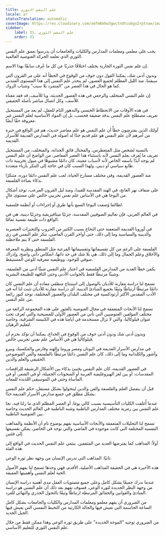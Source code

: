 ```yaml
---
title: علم النفس الثوري
locale: ar
statusTranslation: automatic
coverImage: https://res.cloudinary.com/xmfm6mhw3gwctndtcubgx2rptnae/image/upload/v1740337243/small_cover_educacion_fundamental_a051170f1c.webp
sidebar:
    label: 31. علم النفس الثوري
    order: 31
---
```

يجب على معلمي ومعلمات المدارس والكليات والجامعات أن يدرسوا بعمق علم النفس الثوري الذي تعلمه الحركة الغنوصية العالمية.

إن علم نفس الثورة الجارية يختلف اختلافًا جذريًا عن كل ما عُرف سابقًا بهذا الاسم.

وبدون أدنى شك، يمكننا القول دون خوف من الوقوع في الخطأ أنه على مر القرون التي سبقتنا، منذ الليل المظلم لجميع العصور، لم ينحدر علم النفس إلى هذا المستوى المتدني كما هو الحال في هذا العصر من "المتمرد بلا سبب" وشباب الروك.

إن علم النفس المتخلف والرجعي في هذه العصور الحديثة، ويا للأسف، قد فقد معناه للأسف، وكل اتصال مباشر بأصله الحقيقي.

في هذه الأوقات من الانحطاط الجنسي والتدهور التام للعقل، لم يعد من المستحيل تعريف مصطلح علم النفس بدقة ضعيفة فحسب، بل إن المواد الأساسية لعلم النفس غير معروفة حقًا أيضًا.

أولئك الذين يفترضون خطأً أن علم النفس هو علم معاصر حديث، هم في الواقع في حيرة من أمرهم لأن علم النفس هو علم قديم جدًا له أصوله في المدارس القديمة للأسرار القديمة.

بالنسبة لشخص مثل المتغطرس، والمحتال فائق الحداثة، والمتخلف، من المستحيل تعريف ما يُعرف بعلم النفس لأنه باستثناء هذا العصر المعاصر، من الواضح أن علم النفس لم يوجد أبدًا باسمه الخاص لأنه لأسباب معينة، كان دائمًا مشبوهًا في ميول تخريبية ذات طابع سياسي أو ديني، ولهذا السبب كان في حاجة إلى التنكر بأزياء متعددة.

منذ العصور القديمة، وفي مختلف مسارح الحياة، لعب علم النفس دائمًا دوره، متنكرًا بذكاء بعباءة الفلسفة.

على ضفاف نهر الغانج، في الهند المقدسة للفيدا، ومنذ ليل القرون المرعب، توجد أشكال من اليوجا هي في الأساس علم نفس تجريبي خالص على مستوى عالٍ.

لطالما وُصفت اليوجا السبع بأنها طرق أو إجراءات أو أنظمة فلسفية.

في العالم العربي، فإن تعاليم الصوفيين المقدسة، جزئيًا ميتافيزيقية وجزئيًا دينية، هي في الواقع ذات طبيعة نفسية تمامًا.

في أوروبا القديمة المتعفنة حتى النخاع بسبب الكثير من الحروب والتحيزات العنصرية والدينية والسياسية وما إلى ذلك، حتى أواخر القرن الماضي، تنكر علم النفس في زي الفلسفة حتى لا يتم ملاحظته.

الفلسفة على الرغم من كل تقسيماتها وتقسيماتها الفرعية مثل المنطق ونظرية المعرفة والأخلاق وعلم الجمال وما إلى ذلك، هي بلا شك في حد ذاتها، انعكاس ذاتي واضح، وإدراك صوفي للوجود، ووظيفية معرفية للوعي المستيقظ.

يكمن خطأ العديد من المدارس الفلسفية في اعتبار علم النفس شيئًا أدنى من الفلسفة، وشيئًا مرتبطًا فقط بالجوانب الأدنى وحتى التافهة للطبيعة البشرية.

تسمح لنا دراسة مقارنة للأديان بالوصول إلى استنتاج منطقي مفاده أن علم النفس كان دائمًا مرتبطًا ارتباطًا وثيقًا بجميع المبادئ الدينية. أي دراسة مقارنة للأديان تثبت لنا أنه في الأدب المقدس الأكثر أرثوذكسية في مختلف البلدان والعصور المختلفة، توجد كنوز رائعة من علم النفس.

تسمح لنا الأبحاث المتعمقة في مجال الغنوصية بالعثور على هذه المجموعة الرائعة من مختلف المؤلفين الغنوصيين التي تأتي من العصور الأولى للمسيحية والتي تُعرف تحت عنوان فيلوكاليا، والتي لا تزال مستخدمة في أيامنا هذه في الكنيسة الشرقية، وخاصة لتعليم الرهبان.

وبدون أدنى شك ودون أدنى خوف من الوقوع في الخداع، يمكننا أن نؤكد بحزم أن فيلوكاليا هي في الأساس علم نفس تجريبي خالص.

في مدارس الأسرار القديمة في اليونان ومصر وروما والهند وفارس والمكسيك وبيرو وآشور والكلدانية وما إلى ذلك، كان علم النفس دائمًا مرتبطًا بالفلسفة والفن الموضوعي الحقيقي والعلم والدين.

في العصور القديمة، كان علم النفس يختبئ بذكاء بين الأشكال الرشيقة للراقصات المقدسات، أو بين لغز الهيروغليفية الغريبة أو المنحوتات الجميلة، أو في الشعر، أو في المأساة وحتى في الموسيقى اللذيذة للمعابد.

قبل أن ينفصل العلم والفلسفة والفن والدين ليتحولوا بشكل مستقل، حكم علم النفس بشكل مطلق في جميع مدارس الأسرار القديمة جدًا.

عندما أُغلقت الكليات التأسيسية بسبب كالي يوغا، أو العصر المظلم الذي ما زلنا فيه، نجا علم النفس بين رمزية مختلف المدارس الباطنية وشبه الباطنية في العالم الحديث وخاصة بين الغنوصية الباطنية.

تسمح لنا التحليلات المتعمقة والأبحاث الأساسية بفهم بوضوح تام أن الأنظمة والمذاهب النفسية المختلفة التي كانت موجودة في الماضي والتي توجد في الحاضر، يمكن تقسيمها إلى فئتين.

أولاً: المذاهب كما يفترضها العديد من المثقفين. ينتمي علم النفس الحديث في الواقع إلى هذه الفئة.

ثانيًا: المذاهب التي تدرس الإنسان من وجهة نظر ثورة الوعي.

هذه الأخيرة هي في الحقيقة المذاهب الأصلية، الأقدم، فهي وحدها تسمح لنا بفهم الأصول الحية لعلم النفس وأهميتها العميقة.

عندما ندرك جميعًا بشكل كامل وعلى جميع مستويات العقل مدى أهمية دراسة الإنسان من وجهة النظر الجديدة لثورة الوعي، فسوف نفهم بعد ذلك أن علم النفس هو دراسة المبادئ والقوانين والحقائق المرتبطة ارتباطًا وثيقًا بالتحول الجذري والنهائي للفرد.

من الضروري أن يفهم معلمو ومعلمات المدارس والكليات والجامعات بشكل كامل الساعة الحاسمة التي نعيش فيها والحالة الكارثية من التخبط النفسي التي يعيش فيها الجيل الجديد.

من الضروري توجيه "الموجة الجديدة" على طريق ثورة الوعي وهذا ممكن فقط من خلال علم النفس الثوري للتعليم الأساسي.

